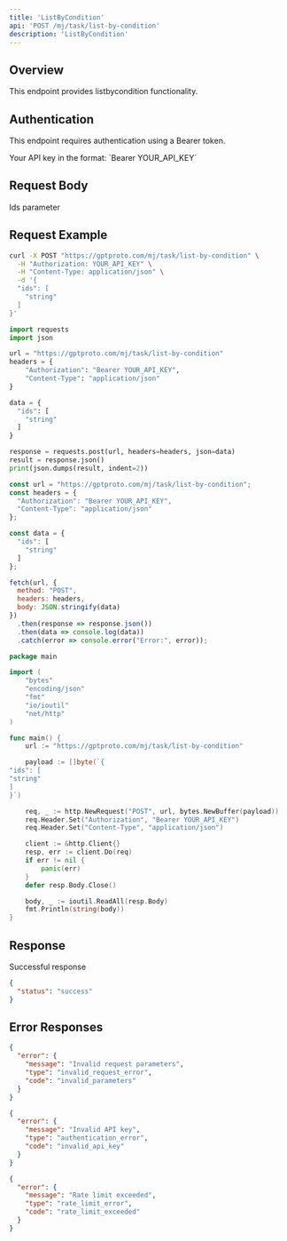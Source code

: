```yaml
---
title: 'ListByCondition'
api: 'POST /mj/task/list-by-condition'
description: 'ListByCondition'
---
```


## Overview

This endpoint provides listbycondition functionality.

## Authentication

This endpoint requires authentication using a Bearer token.

<ParamField header="Authorization" type="string" required>
  Your API key in the format: `Bearer YOUR_API_KEY`
</ParamField>

## Request Body

<ParamField body="ids" type="array" >
  Ids parameter
</ParamField>

## Request Example

<CodeGroup>

```bash cURL
curl -X POST "https://gptproto.com/mj/task/list-by-condition" \
  -H "Authorization: YOUR_API_KEY" \
  -H "Content-Type: application/json" \
  -d '{
  "ids": [
    "string"
  ]
}'
```

```python Python
import requests
import json

url = "https://gptproto.com/mj/task/list-by-condition"
headers = {
    "Authorization": "Bearer YOUR_API_KEY",
    "Content-Type": "application/json"
}

data = {
  "ids": [
    "string"
  ]
}

response = requests.post(url, headers=headers, json=data)
result = response.json()
print(json.dumps(result, indent=2))
```

```javascript JavaScript
const url = "https://gptproto.com/mj/task/list-by-condition";
const headers = {
  "Authorization": "Bearer YOUR_API_KEY",
  "Content-Type": "application/json"
};

const data = {
  "ids": [
    "string"
  ]
};

fetch(url, {
  method: "POST",
  headers: headers,
  body: JSON.stringify(data)
})
  .then(response => response.json())
  .then(data => console.log(data))
  .catch(error => console.error("Error:", error));
```

```go Go
package main

import (
    "bytes"
    "encoding/json"
    "fmt"
    "io/ioutil"
    "net/http"
)

func main() {
    url := "https://gptproto.com/mj/task/list-by-condition"

    payload := []byte(`{
"ids": [
"string"
]
}`)

    req, _ := http.NewRequest("POST", url, bytes.NewBuffer(payload))
    req.Header.Set("Authorization", "Bearer YOUR_API_KEY")
    req.Header.Set("Content-Type", "application/json")

    client := &http.Client{}
    resp, err := client.Do(req)
    if err != nil {
        panic(err)
    }
    defer resp.Body.Close()

    body, _ := ioutil.ReadAll(resp.Body)
    fmt.Println(string(body))
}
```

</CodeGroup>

## Response

<ResponseField name="Success" type="200">
  Successful response

```json
{
  "status": "success"
}
```
</ResponseField>

## Error Responses

<ResponseExample>

```json 400 - Bad Request
{
  "error": {
    "message": "Invalid request parameters",
    "type": "invalid_request_error",
    "code": "invalid_parameters"
  }
}
```

```json 401 - Unauthorized
{
  "error": {
    "message": "Invalid API key",
    "type": "authentication_error",
    "code": "invalid_api_key"
  }
}
```

```json 429 - Rate Limit Exceeded
{
  "error": {
    "message": "Rate limit exceeded",
    "type": "rate_limit_error",
    "code": "rate_limit_exceeded"
  }
}
```

</ResponseExample>

